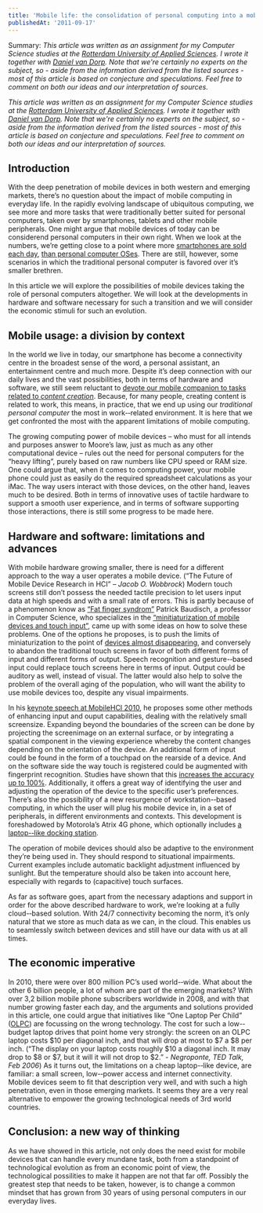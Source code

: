 ```yaml
---
title: 'Mobile life: the consolidation of personal computing into a mobile future'
publishedAt: '2011-09-17'
---
```

Summary: _This article was written as an assignment for my Computer Science studies at the [Rotterdam University of Applied Sciences](http://hogeschoolrotterdam.nl/international-students/rotterdam-university "Rotterdam University of Applied Sciences"). I wrote it together with [Daniel van Dorp](http://www.vandorp.biz/ "Daniel"). Note that we're certainly no experts on the subject, so - aside from the information derived from the listed sources - most of this article is based on conjecture and speculations. Feel free to comment on both our ideas and our interpretation of sources._

_This article was written as an assignment for my Computer Science studies at the [Rotterdam University of Applied Sciences](http://hogeschoolrotterdam.nl/international-students/rotterdam-university "Rotterdam University of Applied Sciences"). I wrote it together with [Daniel van Dorp](http://www.vandorp.biz/ "Daniel"). Note that we're certainly no experts on the subject, so - aside from the information derived from the listed sources - most of this article is based on conjecture and speculations. Feel free to comment on both our ideas and our interpretation of sources._

## Introduction
With the deep penetration of mobile devices in both western and emerging markets, there’s no question about the impact of mobile computing in everyday life. In the rapidly evolving landscape of ubiquitous computing, we see more and more tasks that were traditionally better suited for personal computers, taken over by smartphones, tablets and other mobile peripherals. One might argue that mobile devices of today can be considerend personal computers in their own right. When we look at the numbers, we’re getting close to a point where more [smartphones are sold each day](http://tech.fortune.cnn.com/2010/08/11/the-­‐great-­‐game-­‐mobile-­‐devices-­‐overtaking-­‐pcs/ "The numbers don't lie: Mobile devices overtaking PCs"), [than personal computer OSes](http://betanews.com/2011/02/09/the-­‐pc-­‐era-­‐is-­‐over/ "The PC era is over"). There are still, however, some scenarios in which the traditional personal computer is favored over it’s smaller brethren.

In this article we will explore the possibilities of mobile devices taking the role of personal computers altogether. We will look at the developments in hardware and software necessary for such a transition and we will consider the economic stimuli for such an evolution.

## Mobile usage: a division by context
In the world we live in today, our smartphone has become a connectivity centre in the broadest sense of the word, a personal assistant, an entertainment centre and much more. Despite it’s deep connection with our daily lives and the vast possibilities, both in terms of hardware and software, we still seem reluctant to [devote our mobile companion to tasks related to _content creation_](http://www.pcworld.com/article/219389/will_the_smartphone_replace_the_pc.html "Will the Smartphone Replace the PC?"). Because, for many people, creating content is related to work, this means, in practice, that we end up using our _traditional personal computer_ the most in work-­‐related environment. It is here that we get confronted the most with the apparent limitations of mobile computing.

The growing computing power of mobile devices – who must for all intends and purposes answer to Moore’s law, just as much as any other computational device – rules out the need for personal computers for the “heavy lifting”, purely based on raw numbers like CPU speed or RAM size. One could argue that, when it comes to computing power, your mobile phone could just as easily do the required spreadsheet calculations as your iMac.
The way users interact with those devices, on the other hand, leaves much to be desired. Both in terms of innovative uses of tactile hardware to support a smooth user experience, and in terms of software supporting those interactions, there is still some progress to be made here.

## Hardware and software: limitations and advances
With mobile hardware growing smaller, there is need for a different approach to the way a user operates a mobile device. (“The Future of Mobile Device Research in HCI” – _Jacob O. Wobbrock_) Modern touch screens still don’t possess the needed tactile precision to let users input data at high speeds and with a small rate of errors. This is partly because of a phenomenon know as [“Fat finger syndrom”](http://www.patrickbaudisch.com/publications/index.html "My new PC is a Mobile Phone") Patrick Baudisch, a professor in Computer Science, who specializes in the [“minitiaturization of mobile devices and touch input”](http://www.patrickbaudisch.com/biography/index.html "Patrick Baudisch"), came up with some ideas on how to solve these problems. One of the options he proposes, is to push the limits of miniaturization to the point of [devices almost disappearing](http://www.patrickbaudisch.com/publications/index.html "Disappearing Mobile Devices"), and conversely to abandon the traditional touch screens in favor of both different forms of input and different forms of output. Speech recognition and gesture-­‐based input could replace touch screens here in terms of input. Output could be auditory as well, instead of visual. The latter would also help to solve the problem of the overall aging of the population, who will want the ability to use mobile devices too, despite any visual impairments.

In his [keynote speech at MobileHCI 2010](http://www.patrickbaudisch.com/publications/index.html "My new PC is a Mobile Phone"), he proposes some other methods of enhancing input and ouput capabilities, dealing with the relatively small screensize. Expanding beyond the boundaries of the screen can be done by projecting the screenimage on an external surface, or by integrating a spatial component in the viewing experience whereby the content changes depending on the orientation of the device.
An additional form of input could be found in the form of a touchpad on the rearside of a device. And on the software side the way touch is registered could be augmented with fingerprint recognition. Studies have shown that this [increases the accuracy up to 100%](http://www.patrickbaudisch.com/publications/index.html "My new PC is a Mobile Phone"). Additionally, it offers a great way of identifying the user and adjusting the operation of the device to the specific user’s preferences.
There’s also the possibility of a new resurgence of workstation-­‐based computing, in which the user will plug his mobile device in, in a set of peripherals, in different environments and contexts. This development is foreshadowed by Motorola’s Atrix 4G phone, which optionally includes [a laptop-­‐like docking station](http://www.pcworld.com/article/219389/will_the_smartphone_replace_the_pc.html "Will the Smartphone Replace the PC?").

The operation of mobile devices should also be adaptive to the environment they’re being used in. They should respond to situational impairments. Current examples include automatic backlight adjustment influenced by sunlight. But the temperature should also be taken into account here, especially with regards to (capacitive) touch surfaces.

As far as software goes, apart from the necessary adaptions and support in order for the above described hardware to work, we’re looking at a fully cloud-­‐based solution. With 24/7 connectivity becoming the norm, it’s only natural that we store as much data as we can, in the cloud. This enables us to seamlessly switch between devices and still have our data with us at all times.

## The economic imperative
In 2010, there were over 800 million PC’s used world-­‐wide. What about the other 6 billion people, a lot of whom are part of the emerging markets? With over 3,2 billion mobile phone subscribers worldwide in 2008, and with that number growing faster each day, and the arguments and solutions provided in this article, one could argue that initiatives like “One Laptop Per Child” ([OLPC](http://one.laptop.org/ "OLPC")) are focussing on the wrong technology. The cost for such a low-­‐ budget laptop drives that point home very strongly: the screen on an OLPC laptop costs $10 per diagonal inch, and that will drop at most to $7 a $8 per inch. (“The display on your laptop costs roughly $10 a diagonal inch. It may drop to $8 or $7, but it will it will not drop to $2.” - _Negroponte, TED Talk, Feb 2006_) As it turns out, the limitations on a cheap laptop-­‐like device, are familiar: a small screen, low-­‐power access and internet connectivity. Mobile devices seem to fit that description very well, and with such a high penetration, even in those emerging markets. It seems they are a very real alternative to empower the growing technological needs of 3rd world countries.

## Conclusion: a new way of thinking
As we have showed in this article, not only does the need exist for mobile devices that can handle every mundane task, both from a standpoint of technological evolution as from an economic point of view, the technological possilities to make it happen are not that far off. Possibly the greatest step that needs to be taken, however, is to change a common mindset that has grown from 30 years of using personal computers in our everyday lives.
